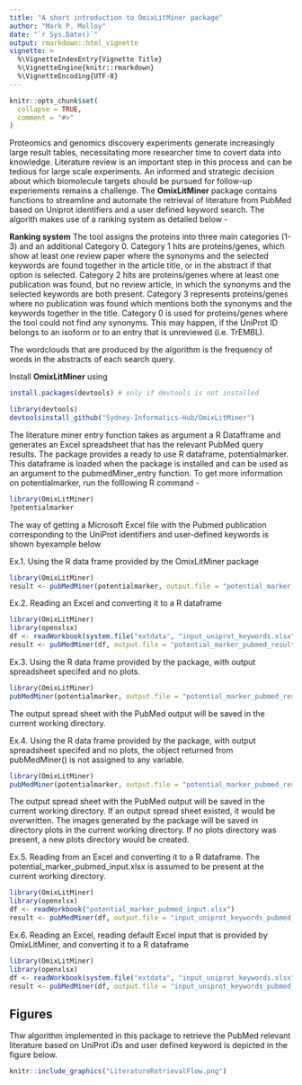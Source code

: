 ```yaml
---
title: "A short introduction to OmixLitMiner package"
author: "Mark P. Molloy"
date: "`r Sys.Date()`"
output: rmarkdown::html_vignette
vignette: >
  %\VignetteIndexEntry{Vignette Title}
  %\VignetteEngine{knitr::rmarkdown}
  %\VignetteEncoding{UTF-8}
---
```


```r
knitr::opts_chunk$set(
  collapse = TRUE,
  comment = "#>"
)
```

Proteomics and genomics discovery experiments generate increasingly large result tables, necessitating more researcher time to covert data into knowledge. Literature review is an important step in this process and can be tedious for large scale experiments. An informed and strategic decision about which biomolecule targets should be pursued for follow-up experiements remains a challenge. The **OmixLitMiner** package contains functions to streamline and automate the retrieval of literature from PubMed based on Uniprot identifiers and a user defined keyword search. The algorith makes use of a ranking system as detailed below - 

**Ranking system**
The tool assigns the proteins into three main categories (1-3) and an additional Category 0. Category 1 hits are proteins/genes, which show at least one review paper where the synonyms and the selected keywords are found together in the article title, or in the abstract if that option is selected. Category 2 hits are proteins/genes where at least one publication was found, but no review article, in which the synonyms and the selected keywords are both present. Category 3 represents proteins/genes where no publication was found which mentions both the synonyms and the keywords together in the title. Category 0 is used for proteins/genes where the tool could not find any synonyms. This may happen, if the UniProt ID belongs to an isoform or to an entry that is unreviewed (i.e. TrEMBL). 

The wordclouds that are produced by the algorithm is the frequency of words in the abstracts of each search query.

Install **OmixLitMiner** using
```r
install.packages(devtools) # only if devtools is not installed
```

```r
library(devtools)
devtoolsinstall_github("Sydney-Informatics-Hub/OmixLitMiner")
```

The literature miner entry function takes as argument a R Datafframe and generates an Excel spreadsheet that has the relevant PubMed query results. The package provides a ready to use R dataframe, potentialmarker. This dataframe is loaded when the package is installed and can be used as an argument to the pubmedMiner_entry function. To get more information on potentialmarker, run the folllowing R command - 
```r
library(OmixLitMiner)
?potentialmarker
```

The way of getting a Microsoft Excel file with the Pubmed publication corresponding to the UniProt identifiers and user-defined keywords is shown byexample below

Ex.1. Using the R data frame provided by the OmixLitMiner package
```r
library(OmixLitMiner)
result <- pubMedMiner(potentialmarker, output.file = "potential_marker_pubmed_results.xlsx")
```

Ex.2. Reading an Excel and converting it to a R dataframe
```r
library(OmixLitMiner)
library(openxlsx)
df <- readWorkbook(system.file("extdata", "input_uniprot_keywords.xlsx", package="OmixLitMiner"))
result <- pubMedMiner(df, output.file = "potential_marker_pubmed_results.xlsx")
```

Ex.3. Using the R data frame provided by the package, with output spreadsheet specifed and no plots.
```r
library(OmixLitMiner)
pubMedMiner(potentialmarker, output.file = "potential_marker_pubmed_results.xlsx")
```
The output spread sheet with the PubMed output will be saved in the current working directory.

Ex.4. Using the R data frame provided by the package, with output spreadsheet specifed and no plots, the object returned from pubMedMiner() is not assigned to any variable.
``` r
library(OmixLitMiner)
pubMedMiner(potentialmarker, output.file = "potential_marker_pubmed_results.xlsx", plots.dir = "plots")
```
The output spread sheet with the PubMed output will be saved in the current working directory. If an output spread sheet existed, it would be overwritten.
The images generated by the package will be saved in directory plots in the current working directory. If no plots directory was present, a new plots directory would be created.

Ex.5. Reading from an Excel and converting it to a R dataframe. The potential_marker_pubmed_input.xlsx is assumed to be present at the current working directory.
``` r
library(OmixLitMiner)
library(openxlsx)
df <- readWorkbook("potential_marker_pubmed_input.xlsx")
result <- pubMedMiner(df, output.file = "input_uniprot_keywords_pubmed_results.xlsx", plots.dir = "plots")
```

Ex.6. Reading an Excel, reading default Excel input that is provided by OmixLitMiner, and converting it to a R dataframe
``` r
library(OmixLitMiner)
library(openxlsx)
df <- readWorkbook(system.file("extdata", "input_uniprot_keywords.xlsx", package="OmixLitMiner"))
result <- pubMedMiner(df, output.file = "input_uniprot_keywords_pubmed_results.xlsx", plots.dir = "plots")
```

## Figures
Thw algorithm implemented in this package to retrieve the PubMed relevant literature based on UniProt iDs and user defined keyword is depicted in the figure below.

```r
knitr::include_graphics("LiteratureRetrievalFlow.png")
```


